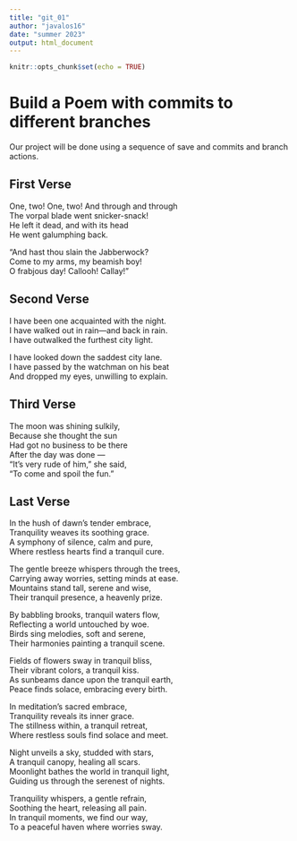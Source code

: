 ```yaml
---
title: "git_01"
author: "javalos16"
date: "summer 2023"
output: html_document
---
```


```r
knitr::opts_chunk$set(echo = TRUE)
```
# Build a Poem with commits to different branches
Our project will be done using a sequence of save and commits and branch actions.
<!-- Do not modify or change any text in "!--" bracketed areas such as this --- these are instructions to
you, if you change any of this the git program will notice it and compromise your git merging strategy !-->

## First Verse 
<!--Put the first five lines of a poem by Lewis Carrol in this section!-->
One, two! One, two! And through and through    
      The vorpal blade went snicker-snack!      
He left it dead, and with its head      
      He went galumphing back.      
   
“And hast thou slain the Jabberwock?      
      Come to my arms, my beamish boy!      
O frabjous day! Callooh! Callay!”  
  
## Second Verse
<!--Put the first five lines of a poem by Robert Frost here!-->

I have been one acquainted with the night.      
I have walked out in rain—and back in rain.    
I have outwalked the furthest city light.    
   
I have looked down the saddest city lane.    
I have passed by the watchman on his beat    
And dropped my eyes, unwilling to explain.  
  
## Third Verse
<!--Put the first two verses of The Walrus and the Carpenter here!-->

The moon was shining sulkily,    
      Because she thought the sun    
Had got no business to be there    
      After the day was done —      
"It's very rude of him," she said,      
      "To come and spoil the fun."  
  
## Last Verse
<!--Put a short poem you created using chatGPT of 20 to 30 lines,here!-->
  
In the hush of dawn's tender embrace,    
Tranquility weaves its soothing grace.      
A symphony of silence, calm and pure,    
Where restless hearts find a tranquil cure.      
   
The gentle breeze whispers through the trees,    
Carrying away worries, setting minds at ease.    
Mountains stand tall, serene and wise,      
Their tranquil presence, a heavenly prize.      
   
By babbling brooks, tranquil waters flow,    
Reflecting a world untouched by woe.      
Birds sing melodies, soft and serene,    
Their harmonies painting a tranquil scene.      
   
Fields of flowers sway in tranquil bliss,    
Their vibrant colors, a tranquil kiss.      
As sunbeams dance upon the tranquil earth,      
Peace finds solace, embracing every birth.      
   
In meditation's sacred embrace,    
Tranquility reveals its inner grace.      
The stillness within, a tranquil retreat,    
Where restless souls find solace and meet.      
   
Night unveils a sky, studded with stars,      
A tranquil canopy, healing all scars.    
Moonlight bathes the world in tranquil light,    
Guiding us through the serenest of nights.      
   
Tranquility whispers, a gentle refrain,    
Soothing the heart, releasing all pain.    
In tranquil moments, we find our way,    
To a peaceful haven where worries sway.  
  